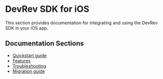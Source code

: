 # DevRev SDK for iOS

This section provides documentation for integrating and using the DevRev SDK in your iOS app.

## Documentation Sections

- [Quickstart guide](./quickstart)
- [Features](./features)
- [Troubleshooting](./troubleshooting)
- [Migration guide](./migration-guide)
